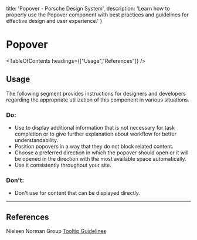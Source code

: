 
  title: 'Popover - Porsche Design System',
  description: 'Learn how to properly use the Popover component with best practices and guidelines for effective design and user experience.'
}

# Popover <ComponentStatus tagName="p-popover"></ComponentStatus>

<TableOfContents headings={["Usage","References"]} />

## Usage

The following segment provides instructions for designers and developers regarding the appropriate utilization of this
component in various situations.

### Do:

- Use to display additional information that is not necessary for task completion or to give further explanation about
workflow for better understandability.
- Position popovers in a way that they do not block related content.
- Choose a preferred direction in which the popover should open or it will be opened in the direction with the most
available space automatically.
- Use it consistently throughout your site.

### Don't:

- Don't use for content that can be displayed directly.

---

## References

Nielsen Norman Group [Tooltip Guidelines](https://nngroup.com/articles/tooltip-guidelines)
